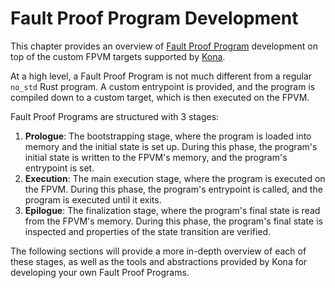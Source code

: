 # Fault Proof Program Development

This chapter provides an overview of [Fault Proof Program](/glossary#fault-proof-program) development
on top of the custom FPVM targets supported by [Kona][kona].

At a high level, a Fault Proof Program is not much different from a regular `no_std` Rust program. A custom entrypoint is provided, and the program
is compiled down to a custom target, which is then executed on the FPVM.

Fault Proof Programs are structured with 3 stages:
1. **Prologue**: The bootstrapping stage, where the program is loaded into memory and the initial state is set up. During this phase, the program's initial
    state is written to the FPVM's memory, and the program's entrypoint is set.
1. **Execution**: The main execution stage, where the program is executed on the FPVM. During this phase, the program's entrypoint is called, and the
    program is executed until it exits.
1. **Epilogue**: The finalization stage, where the program's final state is read from the FPVM's memory. During this phase, the program's final state is
    inspected and properties of the state transition are verified.

The following sections will provide a more in-depth overview of each of these stages, as well as the tools and abstractions provided by Kona for
developing your own Fault Proof Programs.

[op-stack]: https://github.com/ethereum-optimism/optimism
[op-program]: https://github.com/ethereum-optimism/optimism/tree/develop/op-program
[cannon]: https://github.com/ethereum-optimism/optimism/tree/develop/cannon
[cannon-rs]: https://github.com/op-rs/cannon-rs
[asterisc]: https://github.com/ethereum-optimism/asterisc
[fp-specs]: https://specs.optimism.io/experimental/fault-proof/index.html
[fpp-specs]: https://specs.optimism.io/experimental/fault-proof/index.html#fault-proof-program
[preimage-specs]: https://specs.optimism.io/experimental/fault-proof/index.html#pre-image-oracle
[cannon-specs]: https://specs.optimism.io/experimental/fault-proof/cannon-fault-proof-vm.html#cannon-fault-proof-virtual-machine
[l2-output-root]: https://specs.optimism.io/protocol/proposals.html#l2-output-commitment-construction
[op-succinct]: https://github.com/succinctlabs/op-succinct
[revm]: https://github.com/bluealloy/revm

[kona]: https://github.com/op-rs/kona
[issues]: https://github.com/op-rs/kona/issues
[new-issue]: https://github.com/op-rs/kona/issues/new
[contributing]: https://github.com/op-rs/kona/tree/main/CONTRIBUTING.md

[op-labs]: https://github.com/ethereum-optimism
[bad-boi-labs]: https://github.com/BadBoiLabs

